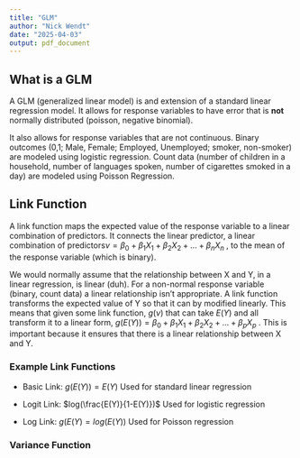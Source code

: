 ```yaml
---
title: "GLM"
author: "Nick Wendt"
date: "2025-04-03"
output: pdf_document
---
```


## What is a GLM

A GLM (generalized linear model) is and extension of a standard linear regression model. It allows for response variables to have error that is **not** normally distributed (poisson, negative binomial).

It also allows for response variables that are not continuous. Binary outcomes (0,1; Male, Female; Employed, Unemployed; smoker, non-smoker) are modeled using logistic regression. Count data (number of children in a household, number of languages spoken, number of cigarettes smoked in a day) are modeled using Poisson Regression.

## Link Function

A link function maps the expected value of the response variable to a linear combination of predictors. It connects the linear predictor, a linear combination of predictors$\nu=\beta_0+\beta_1X_1+ \beta_2X_2+... +\beta_nX_n$ , to the mean of the response variable (which is binary).

We would normally assume that the relationship between X and Y, in a linear regression, is linear (duh). For a non-normal response variable (binary, count data) a linear relationship isn't appropriate. A link function transforms the expected value of Y so that it can by modified linearly. This means that given some link function, $g(\nu)$ that can take $E(Y)$ and all transform it to a linear form, $g(E(Y))=\beta_0+\beta_1X_1+\beta_2X_2+...+\beta_pX_p$ . This is important because it ensures that there is a linear relationship between X and Y.

### Example Link Functions

-   Basic Link: $g(E(Y))=E(Y)$ Used for standard linear regression

-   Logit Link: $log(\frac{E(Y)}{1-E(Y)})$ Used for logistic regression

-   Log Link: $g(E(Y) = log(E(Y))$ Used for Poisson regression

### Variance Function
